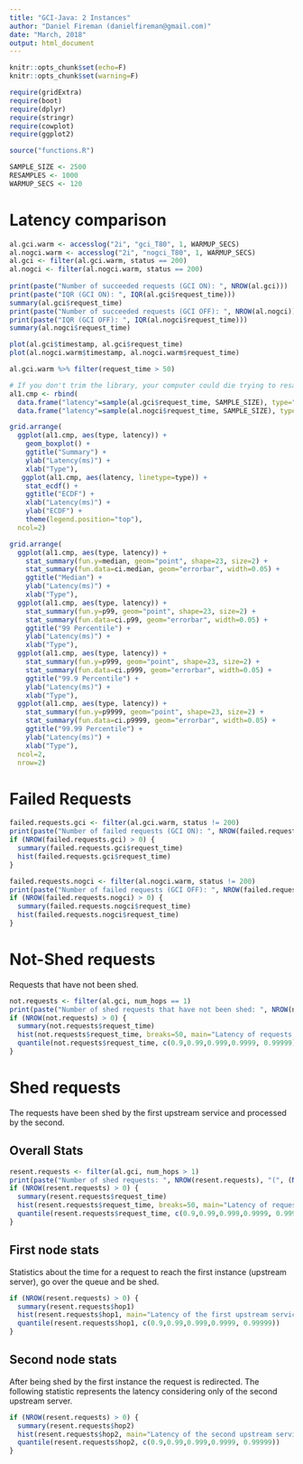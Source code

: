 ```yaml
---
title: "GCI-Java: 2 Instances"
author: "Daniel Fireman (danielfireman@gmail.com)"
date: "March, 2018"
output: html_document
---
```


```r
knitr::opts_chunk$set(echo=F)
knitr::opts_chunk$set(warning=F)

require(gridExtra)
require(boot)
require(dplyr)
require(stringr)
require(cowplot)
require(ggplot2)

source("functions.R")

SAMPLE_SIZE <- 2500
RESAMPLES <- 1000
WARMUP_SECS <- 120
```

# Latency comparison

```r
al.gci.warm <- accesslog("2i", "gci_T80", 1, WARMUP_SECS)
al.nogci.warm <- accesslog("2i", "nogci_T80", 1, WARMUP_SECS)
al.gci <- filter(al.gci.warm, status == 200)
al.nogci <- filter(al.nogci.warm, status == 200)
  
print(paste("Number of succeeded requests (GCI ON): ", NROW(al.gci)))
print(paste("IQR (GCI ON): ", IQR(al.gci$request_time)))
summary(al.gci$request_time)
print(paste("Number of succeeded requests (GCI OFF): ", NROW(al.nogci)))
print(paste("IQR (GCI OFF): ", IQR(al.nogci$request_time)))
summary(al.nogci$request_time)

plot(al.gci$timestamp, al.gci$request_time)
plot(al.nogci.warm$timestamp, al.nogci.warm$request_time)

al.gci.warm %>% filter(request_time > 50)
```


```r
# If you don't trim the library, your computer could die trying to resample.
al1.cmp <- rbind(
  data.frame("latency"=sample(al.gci$request_time, SAMPLE_SIZE), type="GCI ON"),
  data.frame("latency"=sample(al.nogci$request_time, SAMPLE_SIZE), type="GCI OFF"))

grid.arrange(
  ggplot(al1.cmp, aes(type, latency)) +
    geom_boxplot() +
    ggtitle("Summary") +
    ylab("Latency(ms)") +
    xlab("Type"),
   ggplot(al1.cmp, aes(latency, linetype=type)) +
    stat_ecdf() +
    ggtitle("ECDF") +
    xlab("Latency(ms)") +
    ylab("ECDF") +
    theme(legend.position="top"),
  ncol=2)

grid.arrange(
  ggplot(al1.cmp, aes(type, latency)) +
    stat_summary(fun.y=median, geom="point", shape=23, size=2) +
    stat_summary(fun.data=ci.median, geom="errorbar", width=0.05) +
    ggtitle("Median") +
    ylab("Latency(ms)") +
    xlab("Type"),
  ggplot(al1.cmp, aes(type, latency)) +
    stat_summary(fun.y=p99, geom="point", shape=23, size=2) +
    stat_summary(fun.data=ci.p99, geom="errorbar", width=0.05) +
    ggtitle("99 Percentile") +
    ylab("Latency(ms)") +
    xlab("Type"),
  ggplot(al1.cmp, aes(type, latency)) +
    stat_summary(fun.y=p999, geom="point", shape=23, size=2) +
    stat_summary(fun.data=ci.p999, geom="errorbar", width=0.05) +
    ggtitle("99.9 Percentile") +
    ylab("Latency(ms)") +
    xlab("Type"),
  ggplot(al1.cmp, aes(type, latency)) +
    stat_summary(fun.y=p9999, geom="point", shape=23, size=2) +
    stat_summary(fun.data=ci.p9999, geom="errorbar", width=0.05) +
    ggtitle("99.99 Percentile") +
    ylab("Latency(ms)") +
    xlab("Type"),
  ncol=2,
  nrow=2)
```

# Failed Requests

```r
failed.requests.gci <- filter(al.gci.warm, status != 200)
print(paste("Number of failed requests (GCI ON): ", NROW(failed.requests.gci), "(", (NROW(failed.requests.gci)/NROW(al.gci))*100, "% )"))
if (NROW(failed.requests.gci) > 0) {
  summary(failed.requests.gci$request_time)
  hist(failed.requests.gci$request_time)
}

failed.requests.nogci <- filter(al.nogci.warm, status != 200)
print(paste("Number of failed requests (GCI OFF): ", NROW(failed.requests.nogci), "(", (NROW(failed.requests.nogci)/NROW(al.nogci))*100, "% )"))
if (NROW(failed.requests.nogci) > 0) {
  summary(failed.requests.nogci$request_time)
  hist(failed.requests.nogci$request_time)
}
```

# Not-Shed requests

Requests that have not been shed.

```r
not.requests <- filter(al.gci, num_hops == 1)
print(paste("Number of shed requests that have not been shed: ", NROW(not.requests), "(", (NROW(not.requests)/NROW(al.gci))*100,"%)"))
if (NROW(not.requests) > 0) {
  summary(not.requests$request_time)
  hist(not.requests$request_time, breaks=50, main="Latency of requests that have been shed", xlab="Latency (ms)")
  quantile(not.requests$request_time, c(0.9,0.99,0.999,0.9999, 0.99999))
}
```

# Shed requests

The requests have been shed by the first upstream service and processed by the second.

## Overall Stats

```r
resent.requests <- filter(al.gci, num_hops > 1)
print(paste("Number of shed requests: ", NROW(resent.requests), "(", (NROW(resent.requests)/NROW(al.gci))*100,"%)"))
if (NROW(resent.requests) > 0) {
  summary(resent.requests$request_time)
  hist(resent.requests$request_time, breaks=50, main="Latency of requests that have been shed", xlab="Latency (ms)")
  quantile(resent.requests$request_time, c(0.9,0.99,0.999,0.9999, 0.99999))
}
```
## First node stats
Statistics about the time for a request to reach the first instance (upstream
server), go over the queue and be shed.

```r
if (NROW(resent.requests) > 0) {
  summary(resent.requests$hop1)
  hist(resent.requests$hop1, main="Latency of the first upstream service (shed)", xlab="Latency (ms)")
  quantile(resent.requests$hop1, c(0.9,0.99,0.999,0.9999, 0.99999))
}
```

## Second node stats

After being shed by the first instance the request is redirected. The following
statistic represents the latency considering only of the second upstream server.

```r
if (NROW(resent.requests) > 0) {
  summary(resent.requests$hop2)
  hist(resent.requests$hop2, main="Latency of the second upstream service (shed)", xlab="Latency (ms)")
  quantile(resent.requests$hop2, c(0.9,0.99,0.999,0.9999, 0.99999))
}
```